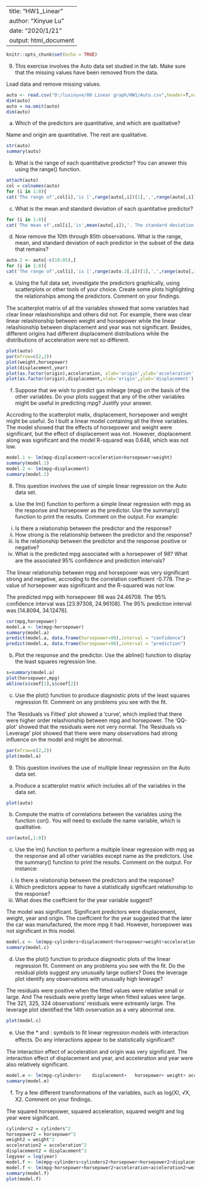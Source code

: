 --
title: "HW1_Linear"
author: "Xinyue Lu"
date: "2020/1/21"
output: html_document
---

```{r setup, include=FALSE}
knitr::opts_chunk$set(echo = TRUE)
```

9. This exercise involves the Auto data set studied in the lab. Make sure that the missing values have been removed from the data.

Load data and remove missing values.
```{r}
auto <- read.csv("D:/luxinyve/00 Linear graph/HW1/Auto.csv",header=T,na.strings ="?")
dim(auto)
auto = na.omit(auto)
dim(auto)
```

(a) Which of the predictors are quantitative, and which are qualitative?

Name and origin are quantitative. The rest are qualitative.

```{r}
str(auto)
summary(auto)
```

(b) What is the range of each quantitative predictor? You can answer this using the range() function.

```{r}
attach(auto)
col = colnames(auto)
for (i in 1:8){
cat('The range of',col[i],'is [',range(auto[,i])[1],',',range(auto[,i])[2],'].\n')}
```


(c) What is the mean and standard deviation of each quantitative predictor? 
```{r}
for (i in 1:8){
cat('The mean of',col[i],'is',mean(auto[,i]),'. The standard deviation is',sd(auto[,i]),'\n')}
```


(d) Now remove the 10th through 85th observations. What is the range, mean, and standard deviation of each predictor in the subset of the data that remains? 

```{r}
auto.2 <- auto[-c(10:85),]
for (i in 1:8){
cat('The range of',col[i],'is [',range(auto.2[,i])[1],',',range(auto[,i])[2],']. The mean is',mean(auto.2[,i]),'. The standard deviation is',sd(auto.2[,i]),'\n')}
```


(e) Using the full data set, investigate the predictors graphically, using scatterplots or other tools of your choice. Create some plots highlighting the relationships among the predictors. Comment on your ﬁndings. 

The scatterplot matrix of all the variables showed that some variables had clear linear relashionships and others did not. For example, there was clear linear relashionship between weight and horsepower while the linear relashionship between displacement and year was not significant. Besides, different origins had different displacement distributions while the distributions of acceleration were not so different.

```{r}
plot(auto)
par(mfrow=c(2,2))
plot(weight,horsepower)
plot(displacement,year)
plot(as.factor(origin),acceleration, xlab='origin',ylab='acceleration' )
plot(as.factor(origin),displacement,xlab='origin',ylab='displacement')
```


(f) Suppose that we wish to predict gas mileage (mpg) on the basis of the other variables. Do your plots suggest that any of the other variables might be useful in predicting mpg? Justify your answer.

Accroding to the scatterplot matix, displacement, horsepower and weight might be useful. So I built a linear model containing all the three variables. The model showed that the effects of horsepower and weight were significant, but the effect of displacement was not. However, displacement along was significant and the model R-squared was 0.648, which was not low.

```{r}
model.1 <- lm(mpg~displacement+acceleration+horsepower+weight)
summary(model.1)
model.2 <- lm(mpg~displacement)
summary(model.2)
```

8. This question involves the use of simple linear regression on the Auto data set.
(a) Use the lm() function to perform a simple linear regression with mpg as the response and horsepower as the predictor. Use the summary() function to print the results. Comment on the output. For example:

i. Is there a relationship between the predictor and the response? 
ii. How strong is the relationship between the predictor and the response? 
iii. Is the relationship between the predictor and the response positive or negative? 
iv. What is the predicted mpg associated with a horsepower of 98? What are the associated 95% conﬁdence and prediction intervals? 

The linear relationship between mpg and horsepower was very significant strong and negetive, accroding to the correlation coefficient -0.778. The p-value of horsepower was significant and the R-squared was not low.

The predicted mpg with horsepower 98 was 24.46708. 
The 95% conﬁdence interval was [23.97308, 24.96108].
The 95% prediction interval was [14.8094, 34.12476].

```{r}
cor(mpg,horsepower)
model.a <- lm(mpg~horsepower)
summary(model.a)
predict(model.a, data.frame(horsepower=98),interval = "confidence")
predict(model.a, data.frame(horsepower=98),interval = "prediction")

```

(b) Plot the response and the predictor. Use the abline() function to display the least squares regression line. 

```{r}
s=summary(model.a)
plot(horsepower,mpg)
abline(s$coef[1],s$coef[2])
```

(c) Use the plot() function to produce diagnostic plots of the least squares regression ﬁt. Comment on any problems you see with the ﬁt.

The 'Residuals vs Fitted' plot showed a 'curve', which implied that there were higher order relashionship between mpg and horsepower. The 'QQ-plot' showed that the residuals were not very normal. The 'Residuals vs Leverage' plot showed that there were many observations had strong influence on the model and might be abnormal.

```{r}
par(mfrow=c(2,2))
plot(model.a)
```

9. This question involves the use of multiple linear regression on the Auto data set.
(a) Produce a scatterplot matrix which includes all of the variables in the data set. 
```{r}
plot(auto)
```

(b) Compute the matrix of correlations between the variables using the function cor(). You will need to exclude the name variable, which is qualitative. 
```{r}
cor(auto[,1:8])
```

(c) Use the lm() function to perform a multiple linear regression with mpg as the response and all other variables except name as the predictors. Use the summary() function to print the results. Comment on the output. For instance: 
i. Is there a relationship between the predictors and the response? 
ii. Which predictors appear to have a statistically signiﬁcant relationship to the response? 
iii. What does the coeffcient for the year variable suggest? 

The model was significant. Significant predictors were displacement, weight, year and origin. The coeffcient for the year suggested that the later the car was manufactured, the more mpg it had. However, horsepower was not significant in this model.

```{r}
model.c <- lm(mpg~cylinders+displacement+horsepower+weight+acceleration+year+origin)
summary(model.c)
```

(d) Use the plot() function to produce diagnostic plots of the linear regression ﬁt. Comment on any problems you see with the ﬁt. Do the residual plots suggest any unusually large outliers? Does the leverage plot identify any observations with unusually high leverage? 

The residuals were positive when the fitted values were relative small or large. And The residuals were pretty large when fitted values were large. The 321, 325, 324 observations' residuals were extreamly large. The leverage plot identified the 14th ovservation as a very abnormal one.

```{r}
plot(model.c)
```

(e) Use the * and : symbols to ﬁt linear regression models with interaction effects. Do any interactions appear to be statistically signiﬁcant? 

The interaction effect of acceleration and origin was very significant. The interaction effect of displacement and year, and acceleration and year were also relatively significant.

```{r}
model.e <- lm(mpg~cylinders+	displacement+	horsepower+	weight+	acceleration+	year+	origin+	cylinders:displacement+	cylinders:horsepower+	displacement:horsepower+	cylinders:weight+	displacement:weight+	horsepower:weight+	cylinders:acceleration+	displacement:acceleration+	horsepower:acceleration+	weight:acceleration+	cylinders:year+	displacement:year+	horsepower:year+	weight:year+	acceleration:year+	cylinders:origin+	displacement:origin+	horsepower:origin+	weight:origin+	acceleration:origin+	year:origin)
summary(model.e)
```

(f) Try a few different transformations of the variables, such as log(X), √X, X2. Comment on your ﬁndings.

The squared horsepower, squared acceleration, squared weight and log year were significant.

```{r}
cylinders2 = cylinders^2
horsepower2 = horsepower^2
weight2 = weight^2
acceleration2 = acceleration^2
displacement2 = displacement^2
logyear = log(year)
model.f <- lm(mpg~cylinders+cylinders2+horsepower+horsepower2+displacement+displacement2+acceleration+acceleration2+weight+weight2+logyear+year+origin)
model.f <- lm(mpg~horsepower+horsepower2+acceleration+acceleration2+weight+weight2+logyear+year+origin)
summary(model.f)
plot(model.f)
```






